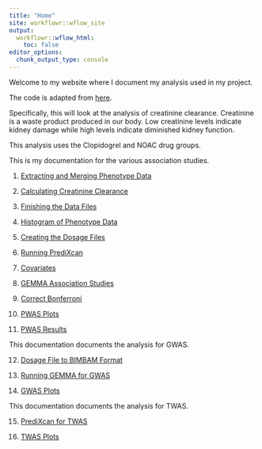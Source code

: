 ```yaml
---
title: "Home"
site: workflowr::wflow_site
output:
  workflowr::wflow_html:
    toc: false
editor_options:
  chunk_output_type: console
---
```


Welcome to my website where I document my analysis used in my project. 

The code is adapted from [here](https://github.com/ashleymulford/ACCOuNT/tree/master/scripts).

Specifically, this will look at the analysis of creatinine clearance. Creatinine is a waste product produced in our body. Low creatinine levels indicate kidney damage while high levels indicate diminished kidney function.

This analysis uses the Clopidogrel and NOAC drug groups.

This is my documentation for the various association studies.

1. [Extracting and Merging Phenotype Data](pheno.html)

2. [Calculating Creatinine Clearance](calculation_clop_CrCl.html)

3. [Finishing the Data Files](adjusting_data_files.html)

4. [Histogram of Phenotype Data](phenotype_data_analysis.html)

5. [Creating the Dosage Files](pred_dosages.html)

6. [Running PrediXcan](pwas.html)

7. [Covariates](covariates.html)

8. [GEMMA Association Studies](association_studies_gemma.html)

9. [Correct Bonferroni](correct_bonferroni.html)

10. [PWAS Plots](pwas_plots.html)

11. [PWAS Results](pwas_results.html)

This documentation documents the analysis for GWAS.

12. [Dosage File to BIMBAM Format](dosage_to_bimbam.html)

13. [Running GEMMA for GWAS](gwas.html)

14. [GWAS Plots](gwas_plots.html)

This documentation documents the analysis for TWAS.

15. [PrediXcan for TWAS](twas.html)

16. [TWAS Plots](twas_plots.html)


